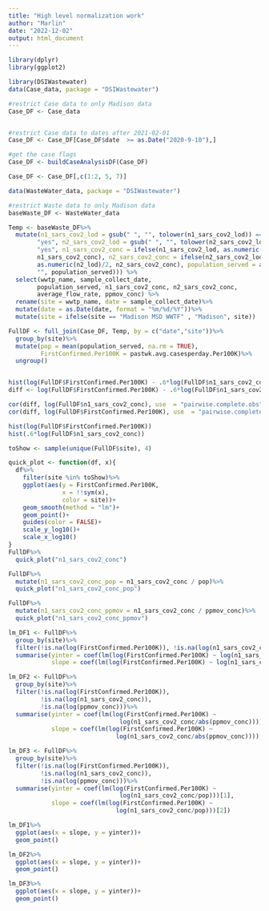 ```yaml
---
title: "High level normalization work"
author: "Marlin"
date: "2022-12-02"
output: html_document
---
```



```r
library(dplyr)
library(ggplot2)
```

```r
library(DSIWastewater)
data(Case_data, package = "DSIWastewater")

#restrict Case data to only Madison data
Case_DF <- Case_data


#restrict Case data to dates after 2021-02-01
Case_DF <- Case_DF[Case_DF$date  >= as.Date("2020-9-10"),]

#get the case flags
Case_DF <- buildCaseAnalysisDF(Case_DF)

Case_DF <- Case_DF[,c(1:2, 5, 7)]

data(WasteWater_data, package = "DSIWastewater")

#restrict Waste data to only Madison data
baseWaste_DF <- WasteWater_data

Temp <- baseWaste_DF%>%
  mutate(n1_sars_cov2_lod = gsub(" ", "", tolower(n1_sars_cov2_lod)) == 
        "yes", n2_sars_cov2_lod = gsub(" ", "", tolower(n2_sars_cov2_lod)) == 
        "yes", n1_sars_cov2_conc = ifelse(n1_sars_cov2_lod, as.numeric(n1_lod)/2, 
        n1_sars_cov2_conc), n2_sars_cov2_conc = ifelse(n2_sars_cov2_lod, 
        as.numeric(n2_lod)/2, n2_sars_cov2_conc), population_served = as.numeric(gsub(",", 
        "", population_served))) %>% 
  select(wwtp_name, sample_collect_date, 
        population_served, n1_sars_cov2_conc, n2_sars_cov2_conc, 
        average_flow_rate, ppmov_conc) %>%
  rename(site = wwtp_name, date = sample_collect_date)%>%
  mutate(date = as.Date(date, format = "%m/%d/%Y"))%>%
  mutate(site = ifelse(site == "Madison MSD WWTF" , "Madison", site))

FullDF <- full_join(Case_DF, Temp, by = c("date","site"))%>%
  group_by(site)%>%
  mutate(pop = mean(population_served, na.rm = TRUE),
         FirstConfirmed.Per100K = pastwk.avg.casesperday.Per100K)%>%
  ungroup()


hist(log(FullDF$FirstConfirmed.Per100K) - .6*log(FullDF$n1_sars_cov2_conc))
diff <- log(FullDF$FirstConfirmed.Per100K) - .6*log(FullDF$n1_sars_cov2_conc)

cor(diff, log(FullDF$n1_sars_cov2_conc), use  = "pairwise.complete.obs")
cor(diff, log(FullDF$FirstConfirmed.Per100K), use  = "pairwise.complete.obs")

hist(log(FullDF$FirstConfirmed.Per100K))
hist(.6*log(FullDF$n1_sars_cov2_conc))


```




```r
toShow <- sample(unique(FullDF$site), 4)

quick_plot <- function(df, x){
  df%>%
    filter(site %in% toShow)%>%
    ggplot(aes(y = FirstConfirmed.Per100K, 
               x = !!sym(x),
               color = site))+
    geom_smooth(method = "lm")+
    geom_point()+
    guides(color = FALSE)+
    scale_y_log10()+
    scale_x_log10()
}
FullDF%>%
  quick_plot("n1_sars_cov2_conc")

FullDF%>%
  mutate(n1_sars_cov2_conc_pop = n1_sars_cov2_conc / pop)%>%
  quick_plot("n1_sars_cov2_conc_pop")

FullDF%>%
  mutate(n1_sars_cov2_conc_ppmov = n1_sars_cov2_conc / ppmov_conc)%>%
  quick_plot("n1_sars_cov2_conc_ppmov")

```



```r
lm_DF1 <- FullDF%>%
  group_by(site)%>%
  filter(!is.na(log(FirstConfirmed.Per100K)), !is.na(log(n1_sars_cov2_conc)))%>%
  summarise(yinter = coef(lm(log(FirstConfirmed.Per100K) ~ log(n1_sars_cov2_conc)))[1],
            slope = coef(lm(log(FirstConfirmed.Per100K) ~ log(n1_sars_cov2_conc)))[2])

lm_DF2 <- FullDF%>%
  group_by(site)%>%
  filter(!is.na(log(FirstConfirmed.Per100K)), 
         !is.na(log(n1_sars_cov2_conc)),
         !is.na(log(ppmov_conc)))%>%
  summarise(yinter = coef(lm(log(FirstConfirmed.Per100K) ~
                               log(n1_sars_cov2_conc/abs(ppmov_conc))))[1],
            slope = coef(lm(log(FirstConfirmed.Per100K) ~ 
                              log(n1_sars_cov2_conc/abs(ppmov_conc))))[2])

lm_DF3 <- FullDF%>%
  group_by(site)%>%
  filter(!is.na(log(FirstConfirmed.Per100K)), 
         !is.na(log(n1_sars_cov2_conc)),
         !is.na(log(ppmov_conc)))%>%
  summarise(yinter = coef(lm(log(FirstConfirmed.Per100K) ~
                               log(n1_sars_cov2_conc/pop)))[1],
            slope = coef(lm(log(FirstConfirmed.Per100K) ~ 
                              log(n1_sars_cov2_conc/pop)))[2])

lm_DF1%>%
  ggplot(aes(x = slope, y = yinter))+
  geom_point()

lm_DF2%>%
  ggplot(aes(x = slope, y = yinter))+
  geom_point()

lm_DF3%>%
  ggplot(aes(x = slope, y = yinter))+
  geom_point()
```